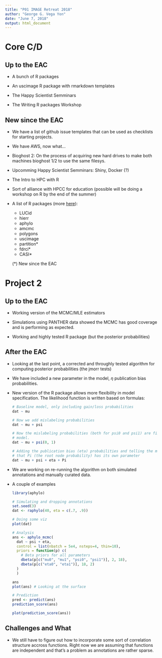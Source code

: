 ```yaml
---
title: "P01 IMAGE Retreat 2018"
author: "George G. Vega Yon"
date: "June 7, 2018"
output: html_document
---
```



# Core C/D

## Up to the EAC

*   A bunch of R packages

*   An uscimage R package with rmarkdown templates

*   The Happy Scientist Semminars

*   The Writing R packages Workshop

## New since the EAC

*   We have a list of github issue templates that can be used as checklists for
    starting projects.
    
*   We have AWS, now what...

*   Bioghost 2: On the process of acquiring new hard drives to make both machines
    bioghost 1/2 to use the same filesys.
    
*   Upcomming Happy Scientist Semminars: Shiny, Docker (?)

*   The Intro to HPC with R

*   Sort of alliance with HPCC for education (possible will be doing a workshop
    on R by the end of the summer)
    
*   A list of R packages (more [here](https://github.com/USCbiostats/software-dev#uscbiostats-r-packages)):
    
    -   LUCid
    -   hierr
    -   aphylo
    -   amcmc
    -   polygons
    -   uscimage
    -   partition*
    -   fdrci*
    -   CASI*
    
    (*) New since the EAC
    

# Project 2

## Up to the EAC

*   Working version of the MCMC/MLE estimators
    
*   Simulations using PANTHER data showed the MCMC has good coverage and is
    performing as expected.
    
*   Working and highly tested R package (but the posterior probabilities)

## After the EAC

*   Looking at the last point, a corrected and throughly tested algorithm for
    computing posterior probabilities (the jmorr tests)
    
*   We have included a new parameter in the model, $\eta$ publication bias probabilities.
    
*   New version of the R package allows more flexibility in model specification.
    The likelihood function is written based on formulas:
    
    ```r
    # Baseline model, only including gain/loss probabilities
    dat ~ mu
    
    # Now we add mislabeling probabilities
    dat ~ mu + psi
    
    # Now the mislabeling probabilities (both for psi0 and psi1) are fixed in the
    # model.
    dat ~ mu + psi(0, 1)
    
    # Adding the publication bias (eta) probabilities and telling the model
    # that Pi (the root node probability) has its own parameter
    dat ~ mu + psi + eta + Pi
    ```
    
*   We are working on re-running the algorithm on both simulated annotations and
    manually curated data.
  
*   A couple of examples
    ```r
    
    library(aphylo)
    
    # Simulating and dropping annotations
    set.seed(3)
    dat <- raphylo(40, eta = c(.7, .9)) 

    # Doing some viz
    plot(dat)
    
    # Analysis
    ans <- aphylo_mcmc(
      dat ~ psi + eta,
      control = list(nbatch = 5e4, nsteps=4, thin=10),
      priors = function(p) c(
        # Beta priors for all parameters
        dbeta(p[c("mu0", "mu1", "psi0", "psi1")], 2, 18),
        dbeta(p[c("eta0", "eta1")], 18, 2)
      )
      )
    
    ans
    plot(ans) # Looking at the surface
    
    # Prediction
    pred <- predict(ans)
    prediction_score(ans)
    
    plot(prediction_score(ans))
    ```
    
    
## Challenges and What

*   We still have to figure out how to incorporate some sort of correlation 
    structure accross functions. Right now we are assuming that functions are
    independent and that's a problem as annotations are rather sparse.
    


  